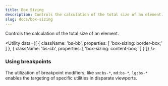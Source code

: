 ```yaml
---
title: Box Sizing
description: Controls the calculation of the total size of an element.
slug: docs/box-sizing
---
```


Controls the calculation of the total size of an element.

<Utility
  data={[
    {
      className: 'bs-bb',
      properties: [
        'box-sizing: border-box;'
      ]
    },
    {
      className: 'bs-cb',
      properties: [
        'box-sizing: content-box;'
      ]
    }
  ]}
/>

### Using breakpoints

The utilization of breakpoint modifiers, like `sm:bs-*`, `md:bs-*`, `lg:bs-*` enables the targeting of specific utilities in disparate viewports.